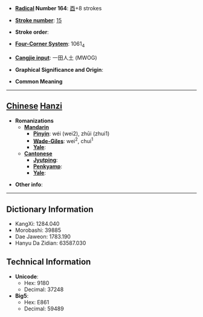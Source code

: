 * '''[[Wiktionary:Chinese radical index| Radical]] Number 164''': [[Wiktionary:Chinese radical index 酉|酉]]+8 strokes

* '''[[Wiktionary:Chinese total strokes index|Stroke number]]''': [[Wiktionary:Chinese total strokes index 15|15]]

* '''Stroke order''': 

* '''[[Wiktionary:Chinese four corner index|Four-Corner System]]''': 1061<sub>4</sub>

* '''[[Wiktionary:Chinese Cangjie index|Cangjie input]]''': 一田人土 (MWOG)

* '''Graphical Significance and Origin''': 

* '''Common Meaning'''

----

== [[Chinese]] [[Hanzi]] ==

* '''Romanizations'''
** '''[[Mandarin]]'''
*** '''[[Pinyin]]''': wéi (wei2), zhūi (zhui1)
*** '''[[Wade-Giles]]''': wei<sup>2</sup>, chui<sup>1</sup>
*** '''[[Yale]]''': 
** '''[[Cantonese]]'''
*** '''[[Jyutping]]''':
*** '''[[Penkyamp]]''': 
*** '''[[Yale]]''': 

* '''Other info''': 

----

== Dictionary Information ==

* KangXi: 1284.040
* Morobashi: 39885
* Dae Jaweon: 1783.190
* Hanyu Da Zidian: 63587.030

== Technical Information ==

* '''Unicode''':
** Hex: 9180
** Decimal: 37248
* '''Big5''':
** Hex: E861
** Decimal: 59489